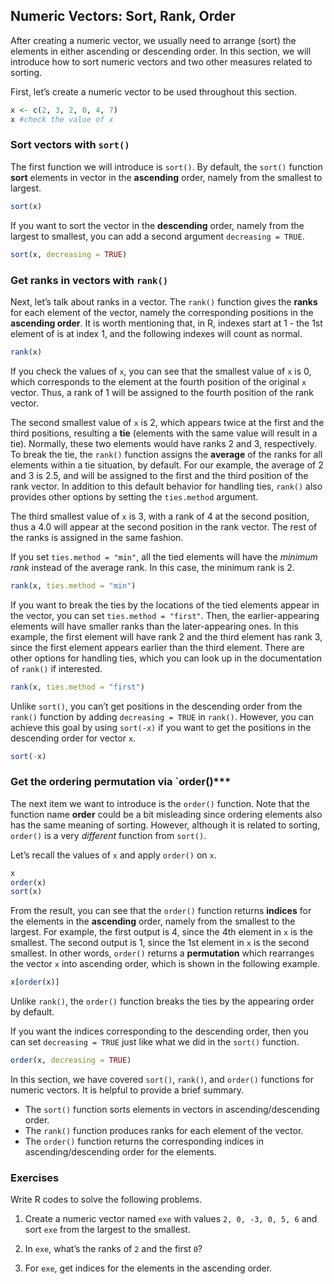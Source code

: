 ## Numeric Vectors: Sort, Rank, Order {#numeric-sort-rank-order}

After creating a numeric vector, we usually need to arrange (sort) the elements in either ascending or descending order. In this section, we will introduce how to sort numeric vectors and two other measures related to sorting. 


First, let's create a numeric vector to be used throughout this section.

```r
x <- c(2, 3, 2, 0, 4, 7) 
x #check the value of x
```

### Sort vectors with `sort()`

The first function we will introduce is `sort()`. By default, the `sort()` function **sort** elements in vector in the **ascending** order, namely from the smallest to largest.

```r
sort(x)
```

If you want to sort the vector in the **descending** order, namely from the largest to smallest, you can add a second argument `decreasing = TRUE`.

```r
sort(x, decreasing = TRUE)
```

### Get ranks in vectors with `rank()`

Next, let's talk about ranks in a vector. The `rank()` function gives the **ranks** for each element of the vector, namely the corresponding positions in the **ascending order**. It is worth mentioning that, in R, indexes start at 1 - the 1st element of is at index 1, and the following indexes will count as normal.

```r
rank(x)
```

If you check the values of `x`, you can see that the smallest value of `x` is 0, which corresponds to the  element at the fourth position of the original `x` vector. Thus, a rank of 1 will be assigned to the fourth position of the rank vector. 

The second smallest value of `x` is 2, which appears twice at the first and the third positions, resulting a **tie** (elements with the same value will result in a tie). Normally, these two elements would have ranks 2 and 3, respectively. To break the tie, the `rank()` function assigns the **average** of the ranks for all elements within a tie situation, by default. For our example, the average of 2 and 3 is 2.5, and will be assigned to the first and the third position of the rank vector. In addition to this default behavior for handling ties, `rank()` also provides other options by setting the `ties.method` argument. 

The third smallest value of `x` is 3, with a rank of 4 at the second position, thus a 4.0 will appear at the second position in the rank vector. The rest of the ranks is assigned in the same fashion. 

If you set `ties.method = "min"`, all the tied elements will have the *minimum rank* instead of the average rank. In this case, the minimum rank is 2. 

```r
rank(x, ties.method = "min")
```

If you want to break the ties by the locations of the tied elements appear in the vector, you can set `ties.method = "first"`. Then, the earlier-appearing elements will have smaller ranks than the later-appearing ones. In this example, the first element will have rank 2 and the third element has rank 3, since the first element appears earlier than the third element. There are other options for handling ties, which you can look up in the documentation of `rank()` if interested. 

```r
rank(x, ties.method = "first")
```

::: {.infobox .caution data-latex="{caution}"}
Unlike `sort()`, you can't get positions in the descending order from the `rank()` function by adding `decreasing = TRUE` in `rank()`. However, you can achieve this goal by using `sort(-x)` if you want to get the positions in the descending order for vector `x`.
```r
sort(-x)
```
:::



### Get the ordering permutation via `order()***

The next item we want to introduce is the `order()` function. Note that the function name **order** could be a bit misleading since ordering elements also has the same meaning of sorting. However, although it is related to sorting, `order()` is a very *different* function from `sort()`.  

Let's recall the values of `x` and apply `order()` on `x`.

```r
x
order(x)
sort(x)
```

From the result, you can see that the `order()` function returns **indices** for the elements in the **ascending** order, namely from the smallest to the largest. For example, the first output is 4, since the 4th element in `x` is the smallest. The second output is 1, since the 1st element in `x` is the second smallest. In other words, `order()` returns a **permutation** which rearranges the vector `x` into ascending order, which is shown in the following example.

```r
x[order(x)]
```


::: {.infobox .caution data-latex="{caution}"}
Unlike `rank()`, the `order()` function breaks the ties by the appearing order by default.
:::

If you want the indices corresponding to the descending order, then you can set `decreasing = TRUE` just like what we did in the `sort()` function. 

```r
order(x, decreasing = TRUE)  
```

In this section, we have covered `sort()`, `rank()`, and `order()` functions for numeric vectors. It is helpful to provide a brief summary. 

- The `sort()` function sorts elements in vectors in ascending/descending order. 
- The `rank()` function produces ranks for each element of the vector.
- The `order()` function returns the corresponding indices in ascending/descending order for the elements.




### Exercises

Write R codes to solve the following problems.

1. Create a numeric vector named `exe` with values `2, 0, -3, 0, 5, 6` and sort `exe` from the largest to the smallest.

2. In `exe`, what's the ranks of `2` and the first `0`? 

3. For `exe`, get indices for the elements in the ascending order.

